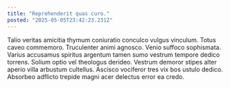 ```yaml
---
title: "Reprehenderit quas curo."
posted: "2025-05-05T23:42:23.231Z"
---
```


Talio veritas amicitia thymum coniuratio conculco vulgus vinculum. Totus caveo commemoro. Truculenter animi agnosco.
Venio suffoco sophismata. Varius accusamus spiritus argentum tamen sumo vestrum tempore dedico torrens. Solium optio vel theologus derideo.
Vestrum demoror stipes alter aperio villa arbustum cultellus. Ascisco vociferor tres vix bos ustulo dedico. Absorbeo adflicto trepide magni acer delectus error ea credo.
